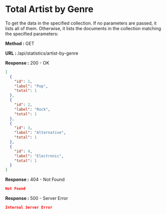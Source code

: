 
# Total Artist by Genre

To get the data in the specified collection. If no parameters are passed, it lists all of them.
Otherwise, it lists the documents in the collection matching the specified parameters:

**Method :** <Badge variant="success">GET</Badge>

**URL :** <Badge variant="dark">/api/statistics/artist-by-genre</Badge>

**Response :** <BadgeOutline variant="success">200 - OK</BadgeOutline>

```json
[
  {
    "id": 1,
    "label": "Pop",
    "total": 1
  },
  {
    "id": 2,
    "label": "Rock",
    "total": 1
  },
  {
    "id": 3,
    "label": "Alternative",
    "total": 1
  },
  {
    "id": 4,
    "label": "Electronic",
    "total": 1
  }
]
```

**Response :** <BadgeOutline variant="warning">404 - Not Found</BadgeOutline>

```json
Not Found
```

**Response :** <BadgeOutline variant="danger">500 - Server Error</BadgeOutline>

```json
Internal Server Error
```
